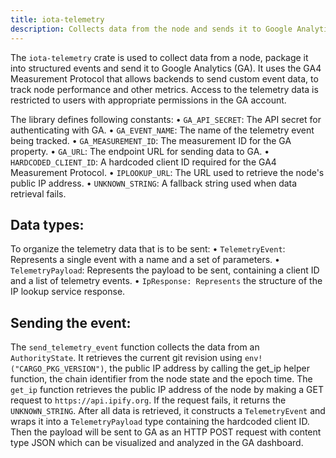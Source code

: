 ```yaml
---
title: iota-telemetry
description: Collects data from the node and sends it to Google Analytics for monitoring and analysis.
---
```


The `iota-telemetry` crate is used to collect data from a node, package it into structured events and send it to Google
Analytics (GA). It uses the GA4 Measurement Protocol that allows backends to send custom event data, to track node
performance and other metrics.
Access to the telemetry data is restricted to users with appropriate permissions in the GA account.

The library defines following constants:
• `GA_API_SECRET`: The API secret for authenticating with GA.
• `GA_EVENT_NAME`: The name of the telemetry event being tracked.
• `GA_MEASUREMENT_ID`: The measurement ID for the GA property.
• `GA_URL`: The endpoint URL for sending data to GA.
• `HARDCODED_CLIENT_ID`: A hardcoded client ID required for the GA4 Measurement Protocol.
• `IPLOOKUP_URL`: The URL used to retrieve the node's public IP address.
• `UNKNOWN_STRING`: A fallback string used when data retrieval fails.

## Data types:

To organize the telemetry data that is to be sent:
• `TelemetryEvent`: Represents a single event with a name and a set of parameters.
• `TelemetryPayload`: Represents the payload to be sent, containing a client ID and a list of telemetry events.
• `IpResponse: Represents` the structure of the IP lookup service response.

## Sending the event:

The `send_telemetry_event` function collects the data from an `AuthorityState`.
It retrieves the current git revision using `env!("CARGO_PKG_VERSION")`, the
public IP address by calling the get_ip helper function, the chain identifier from the node state and the epoch time.
The `get_ip` function retrieves the public IP address of the node by making a GET request to `https://api.ipify.org`. If the request fails, it returns the `UNKNOWN_STRING`.
After all data is retrieved, it constructs a `TelemetryEvent` and wraps it into
a `TelemetryPayload` type containing the hardcoded client ID. Then the payload will be sent to GA as an HTTP POST request
with content type JSON which can be visualized and analyzed in the GA dashboard.
